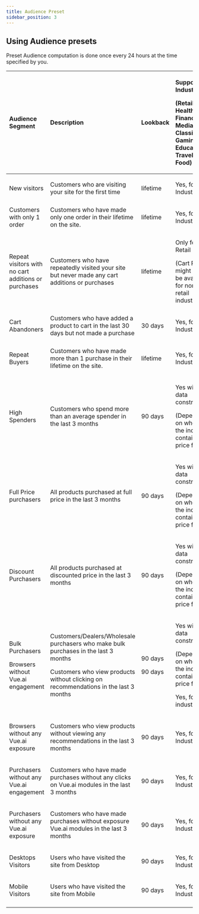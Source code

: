 ```yaml
---
title: Audience Preset
sidebar_position: 3
---
```


<head>
  <title> Audience Preset </title>

</head>

## Using Audience presets

Preset Audience computation is done once every 24 hours at the time specified by you.

| Audience Segment                                                        | Description                                                                                                                                                                                  | Lookback                                   | <p>Supported Industries</p><p>(Retail, Healthcare, Finance, Media, Classifieds, Gaming, Education, Travel, Food)</p>                  |
| :---------------------------------------------------------------------- | :------------------------------------------------------------------------------------------------------------------------------------------------------------------------------------------- | :----------------------------------------- | :------------------------------------------------------------------------------------------------------------------------------------ |
| New visitors                                                            | <p>Customers who are visiting your site for the first time</p><p></p>                                                                                                                        | lifetime                                   | <p>Yes, for all Industries</p><p></p>                                                                                                 |
| Customers with only 1 order                                             | Customers who have made only one order in their lifetime on the site.                                                                                                                        | lifetime                                   | <p>Yes, for all Industries</p><p></p>                                                                                                 |
| Repeat visitors with no cart additions or purchases                     | Customers who have repeatedly visited your site but never made any cart additions or purchases                                                                                               | lifetime                                   | <p>Only for Retail</p><p>(Cart Page might not be available for non retail industries)</p>                                             |
| Cart Abandoners                                                         | Customers who have added a product to cart in the last 30 days but not made a purchase                                                                                                       | 30 days                                    | <p>Yes, for all Industries</p><p></p>                                                                                                 |
| Repeat Buyers                                                           | <p>Customers who have made more than 1 purchase in their lifetime on the site. </p><p></p>                                                                                                   | lifetime                                   | <p>Yes, for all Industries</p><p></p>                                                                                                 |
| High Spenders                                                           | <p>Customers who spend more than an average spender in the last 3 months</p><p></p>                                                                                                          | 90 days                                    | <p>Yes with data constraints</p><p>(Depends on whether the industry contains a price field.)</p>                                      |
| Full Price purchasers                                                   | <p>All products purchased at full price in the last 3 months</p><p></p>                                                                                                                      | 90 days                                    | <p>Yes with data constraints</p><p>(Depends on whether the industry contains a price field.)</p>                                      |
| Discount Purchasers                                                     | <p>All products purchased at discounted price in the last 3 months</p><p></p>                                                                                                                | 90 days                                    | <p>Yes with data constraints</p><p>(Depends on whether the industry contains a price field.)</p>                                      |
| <p>Bulk Purchasers</p><p></p><p>Browsers without Vue.ai engagement</p> | <p>Customers/Dealers/Wholesale purchasers who make bulk purchases in the last 3 months</p><p>Customers who view products without clicking on recommendations in the last 3 months</p><p></p> | <p>90 days</p><p></p><p></p><p>90 days</p> | <p>Yes with data constraints</p><p>(Depends on whether the industry contains a price field.)</p><p></p><p>Yes, for all industries</p> |
| Browsers without any Vue.ai exposure                                   | <p>Customers who view products without viewing any recommendations in the last 3 months</p><p></p>                                                                                           | 90 days                                    | <p>Yes, for all Industries</p><p></p>                                                                                                 |
| Purchasers without any Vue.ai engagement                               | <p>Customers who have made purchases without any clicks on Vue.ai modules in the last 3 months</p><p></p>                                                                                   | 90 days                                    | <p>Yes, for all Industries</p><p></p>                                                                                                 |
| Purchasers without any Vue.ai exposure                                 | <p>Customers who have made purchases without exposure Vue.ai modules in the last 3 months</p><p></p>                                                                                        | 90 days                                    | <p>Yes, for all Industries</p><p></p>                                                                                                 |
| Desktops Visitors                                                       | <p>Users who have visited the site from Desktop</p><p></p>                                                                                                                                   | 90 days                                    | <p>Yes, for all Industries</p><p></p>                                                                                                 |
| Mobile Visitors                                                         | <p>Users who have visited the site from Mobile</p><p></p>                                                                                                                                    | 90 days                                    | <p>Yes, for all Industries</p><p></p>                                                                                                 |
|                                                                         |                                                                                                                                                                                              |                                            |                                                                                                                                       |
